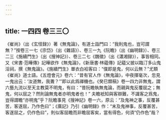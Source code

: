 ```yaml
---
---
---
```

title: 一四四 卷三三〇
---




《崔尚》（出《玄怪録》）著《無鬼論》，有道士詣門曰：“我則鬼也，豈可謂無？”按卷三一七《宗岱》（出《雜語》）、卷三一九《阮瞻》（出《幽明録》）、卷三二三《施續門生》（出《搜神記》）、卷三二七《魏徵》（出《瀟湘録》），事皆相同。又《宋書·范曄傳》記曄欲作《無鬼論》，《新唐書·林藴傳》記藴父披以臨汀多山鬼淫祠，撰《無鬼論》。《施續門生》單衣白袷客曰：“僕即是鬼，何以云無？”尤類《崔尚》道士語。《五燈會元》卷六：“昔有官人作《無鬼論》，中夜揮毫次，忽見一鬼出云：‘汝道無，我聻？’”即以此爲禪機也。《癸巳類稿》卷一四力非無鬼，謂六藝九流以至天主教莫不明鬼，有曰：“昔阮瞻執無鬼論，而親與鬼反覆屈之；無鬼，何以屈之？然則論無鬼者亦明鬼者也！” 夫瞻衹知與客辯難，不識客之爲鬼，豈得謂瞻“亦明鬼”乎？阮瞻事見《搜神記》卷一六，原云：“及鬼神之事，反覆甚苦，客遂屈，乃作色曰”；《廣記》乃引《幽明録》作：“末及鬼神事，反覆甚苦，客遂屈之，仍作色曰”，則似客屈瞻而非瞻屈客矣，當有得色，何須“仍作色”哉？